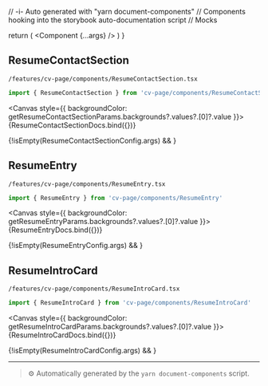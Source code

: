 // -i- Auto generated with "yarn document-components"
// Components hooking into the storybook auto-documentation script
// Mocks

<Meta title="features / cv-page / components" />

  return (
    <StoryContextProviders>
      <Component {...args} />
    </StoryContextProviders>
  )
}

## ResumeContactSection


`/features/cv-page/components/ResumeContactSection.tsx`
```typescript
import { ResumeContactSection } from 'cv-page/components/ResumeContactSection'
```


<Canvas style={{ backgroundColor: getResumeContactSectionParams.backgrounds?.values?.[0]?.value }}>
    <Story
        name="ResumeContactSection"
        args={ResumeContactSectionConfig.args}
        argTypes={ResumeContactSectionConfig.argTypes}
        parameters={getResumeContactSectionParams}
    >
      {ResumeContactSectionDocs.bind({})}
    </Story>
</Canvas>

{!isEmpty(ResumeContactSectionConfig.args) && <ArgsTable story="ResumeContactSection" />}


## ResumeEntry


`/features/cv-page/components/ResumeEntry.tsx`
```typescript
import { ResumeEntry } from 'cv-page/components/ResumeEntry'
```


<Canvas style={{ backgroundColor: getResumeEntryParams.backgrounds?.values?.[0]?.value }}>
    <Story
        name="ResumeEntry"
        args={ResumeEntryConfig.args}
        argTypes={ResumeEntryConfig.argTypes}
        parameters={getResumeEntryParams}
    >
      {ResumeEntryDocs.bind({})}
    </Story>
</Canvas>

{!isEmpty(ResumeEntryConfig.args) && <ArgsTable story="ResumeEntry" />}


## ResumeIntroCard


`/features/cv-page/components/ResumeIntroCard.tsx`
```typescript
import { ResumeIntroCard } from 'cv-page/components/ResumeIntroCard'
```


<Canvas style={{ backgroundColor: getResumeIntroCardParams.backgrounds?.values?.[0]?.value }}>
    <Story
        name="ResumeIntroCard"
        args={ResumeIntroCardConfig.args}
        argTypes={ResumeIntroCardConfig.argTypes}
        parameters={getResumeIntroCardParams}
    >
      {ResumeIntroCardDocs.bind({})}
    </Story>
</Canvas>

{!isEmpty(ResumeIntroCardConfig.args) && <ArgsTable story="ResumeIntroCard" />}





---

> ⚙️ Automatically generated by the `yarn document-components` script.

